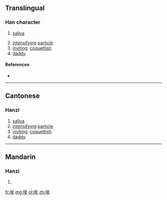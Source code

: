 ==Translingual==

===Han character===
{{Han char|rn=30|rad=口|as=10|sn=13|four=6802<sub>7</sub>|canj=口金大弓 (RCKN)|ids=⿰[[口]][[爹]]}}

# {{context|Cantonese|lang=mul}} [[saliva]]
# [[intensify]]ing [[particle]]
# [[inviting]], [[coquettish]]
# [[daddy]]

====References====
* {{Han ref|kx=0204.111|hdz=10669.070|uh=55F2|ud=22002|bh=DCDD|bd=56541}}

----

==Cantonese==

===Hanzi===
{{yue-hanzi|jyut=[[de1]], [[de2]], [[de4]]|y=de1, de2, de4}}

# [[saliva]]
# [[intensify]]ing [[particle]]
# [[inviting]], [[coquettish]]
# [[daddy]]

----

==Mandarin==

===Hanzi===
{{cmn-hanzi|pin=[[diǎ]] ([[dia3]])|wg=<sup>3</sup>}}

# {{defn|lang=cmn|sort=口10}}

[[fr:嗲]]
[[mg:嗲]]
[[pl:嗲]]
[[zh:嗲]]